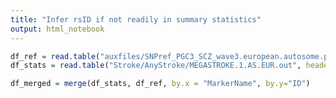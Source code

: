 ```yaml
---
title: "Infer rsID if not readily in summary statistics"
output: html_notebook
---
```



```r
df_ref = read.table("auxfiles/SNPref_PGC3_SCZ_wave3.european.autosome.public.v3.vcf.tsv", header=T)
df_stats = read.table("Stroke/AnyStroke/MEGASTROKE.1.AS.EUR.out", header = T)
```

```r
df_merged = merge(df_stats, df_ref, by.x = "MarkerName", by.y="ID")
```

